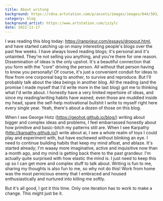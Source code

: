 ```yaml
---
title: About writing
background: https://cdna.artstation.com/p/assets/images/images/044/503/378/large/isabel-leslie-carter-artstation-lighting.jpg?1640192496
category: blog
background_artist: https://www.artstation.com/izzylc
date: 2022-11-17
---
```


I was reading this blog today: https://ranprieur.com/essays/dropout.html, and have started catching up on many interesting people's blogs over the past few weeks. I have always loved reading blogs; it's personal and it's untainted. They're not selling you anything, and you're there for one reason. Dissemination of ideas is the only upshot. It's a beautiful connection that you form with the "core" driving the person. All without that person having to know you personally! Of course, it's just a convenient conduit for ideas to flow from one corporeal bag to another, to survive and reproduce. But I'll probably talk about the idea beings in another blog. All the reading (and the promise I made myself that I'd write more in the last blog) got me to thinking what I'd write about. I honestly have a very limited repertoire of ideas, and since my reading/writing habits have waned, even those are muddled inside my head, spare the self-help motivational bullshit I write to myself right here every single year. Yeah, there's about a dozen of those on this blog.

When I see George Hotz (https://geohot.github.io/blog/) writing about bigger and complex ideas and problems, I feel embarrassed honestly about how primitive and basic-bitch my patterns still are.
When I see Karpathy (http://karpathy.github.io/) write about ai, I see a whole realm of toys I could play and experiment with, but have eschewed without blinking an eye.
I need to continue building habits that keep my mind afloat, and ablaze. It's started already; I'm waaay more imaginative, active and inquisitive now than a month ago, and my mind is getting back there to the past grandeur. I'm actually quite surprised with how elastic the mind is. I just need to keep this up so I can get more and complex stuff to talk about.
Writing is fun to me, sharing my thoughts is also fun to me, so why not do this!
Work from home was the most pernicious enemy that I embraced and housed enthusiastically and nurtured into killing me softly.

But it's all good, I got it this time.
Only one iteration has to work to make a change.
This might just be it.